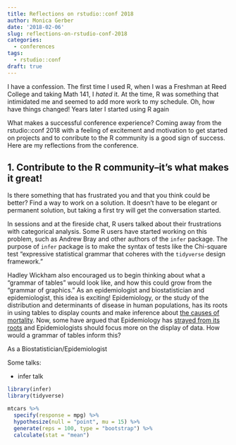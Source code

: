 ```yaml
---
title: Reflections on rstudio::conf 2018
author: Monica Gerber
date: '2018-02-06'
slug: reflections-on-rstudio-conf-2018
categories:
  - conferences
tags:
  - rstudio::conf
draft: true
---
```


I have a confession. The first time I used R, when I was a Freshman at Reed College and taking Math 141, I *hated* it. At the time, R was something that intimidated me and seemed to add more work to my schedule. Oh, how have things changed! Years later I started using R again 

What makes a successful conference experience? Coming away from the rstudio::conf 2018 with a feeling of excitement and motivation to get started on projects and to conribute to the R community is a good sign of success. Here are my reflections from the conference.

## 1. Contribute to the R community--it's what makes it great!

Is there something that has frustrated you and that you think could be better? Find a way to work on a solution. It doesn't have to be elegant or permanent solution, but taking a first try will get the conversation started.

In sessions and at the fireside chat, R users talked about their frustrations with categorical analysis. Some R users have started working on this problem, such as Andrew Bray and other authors of the `infer` package. The purpose of `infer` package is to make the syntax of tests like the Chi-square test "expressive statistical grammar that coheres with the `tidyverse` design framework." 

Hadley Wickham also encouraged us to begin thinking about what a "grammar of tables" would look like, and how this could grow from the "grammar of graphics." As an epidemiologist and biostatistician and epidemiologist, this idea is exciting! Epidemiology, or the study of the distribution and determinants of disease in human populations, has its roots in using tables to display counts and make inference about [the causes of mortality](LINK). Now, some have argued that Epidemiology has [strayed from its roots](LINK) and Epidemiologists should focus more on the display of data. How would a grammar of tables inform this?

As a Biostatistician/Epidemiologist 

Some talks:

* infer talk

```r
library(infer)
library(tidyverse)

mtcars %>%
  specify(response = mpg) %>%
  hypothesize(null = "point", mu = 15) %>%
  generate(reps = 100, type = "bootstrap") %>%
  calculate(stat = "mean")


```









































